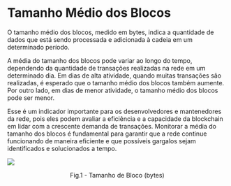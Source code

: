 # Tamanho Médio dos Blocos

O tamanho médio dos blocos, medido em bytes, indica a quantidade de dados que está sendo processada e adicionada à cadeia em um determinado período.

A média do tamanho dos blocos pode variar ao longo do tempo, dependendo da quantidade de transações realizadas na rede em um determinado dia. Em dias de alta atividade, quando muitas transações são realizadas, é esperado que o tamanho médio dos blocos também aumente. Por outro lado, em dias de menor atividade, o tamanho médio dos blocos pode ser menor.

Esse é um indicador importante para os desenvolvedores e mantenedores da rede, pois eles podem avaliar a eficiência e a capacidade da blockchain em lidar com a crescente demanda de transações. Monitorar a média do tamanho dos blocos é fundamental para garantir que a rede continue funcionando de maneira eficiente e que possíveis gargalos sejam identificados e solucionados a tempo.

![](../../imgs/oc_activeaddr.jpg)

<figcaption align="center" style={{ fontSize: "12px", color: "#B0B0B0 " }}>
  Fig.1 - Tamanho de Bloco (bytes)
</figcaption>
